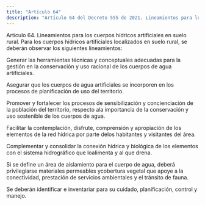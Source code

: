 ```yaml
---
title: "Artículo 64"
description: "Artículo 64 del Decreto 555 de 2021. Lineamientos para los cuerpos hídricos artificiales en suelo rural."
---
```


Artículo 64. Lineamientos para los cuerpos hídricos artificiales en suelo rural. Para los cuerpos hídricos artificiales localizados en suelo rural, se deberán observar los siguientes lineamientos:
 
Generar las herramientas técnicas y conceptuales adecuadas para la gestión en la conservación y uso racional de los cuerpos de agua artificiales.
 
Asegurar que los cuerpos de agua artificiales se incorporen en los procesos de planificación de uso del territorio.
 
Promover y fortalecer los procesos de sensibilización y concienciación de la población del territorio, respecto ala importancia de la conservación y uso sostenible de los cuerpos de agua.
 
Facilitar la contemplación, disfrute, comprensión y apropiación de los elementos de la red hídrica por parte delos habitantes y visitantes del área.
 
Complementar y consolidar la conexión hídrica y biológica de los elementos con el sistema hidrográfico que loalimenta y al que drena.
 
Si se define un área de aislamiento para el cuerpo de agua, deberá privilegiarse materiales permeables ycobertura vegetal que apoye a la conectividad, prestación de servicios ambientales y el tránsito de fauna.
 
Se deberán identificar e inventariar para su cuidado, planificación, control y manejo.